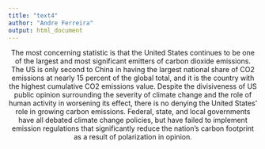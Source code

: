 ```yaml
---
title: "text4"
author: "Andre Ferreira"
output: html_document
---
```


<center> The most concerning statistic is that the United States continues to be one of the
largest and most significant emitters of carbon dioxide emissions. The US is only 
second to China in having the largest national share of CO2 emissions at nearly 15
percent of the global total, and it is the country with the highest cumulative CO2 
emissions value. Despite the divisiveness of US public opinion surrounding the severity 
of climate change and the role of human activity in worsening its effect, there is 
no denying the United States' role in growing carbon emissions. Federal, state, and 
local governments have all debated climate change policies, but have failed to implement
emission regulations that significantly reduce the nation's carbon footprint as a result
of polarization in opinion. </center>
